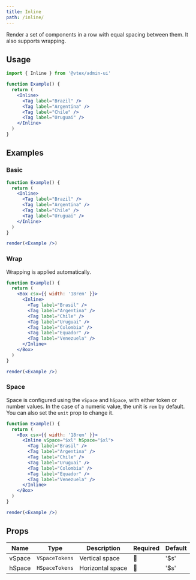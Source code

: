 ```yaml
---
title: Inline
path: /inline/
---
```


Render a set of components in a row with equal spacing between them. It also supports wrapping.

## Usage

```jsx
import { Inline } from '@vtex/admin-ui'

function Example() {
  return (
    <Inline>
      <Tag label="Brazil" />
      <Tag label="Argentina" />
      <Tag label="Chile" />
      <Tag label="Uruguai" />
    </Inline>
  )
}
```

## Examples

### Basic

```jsx noInline live
function Example() {
  return (
    <Inline>
      <Tag label="Brazil" />
      <Tag label="Argentina" />
      <Tag label="Chile" />
      <Tag label="Uruguai" />
    </Inline>
  )
}

render(<Example />)
```

### Wrap

Wrapping is applied automatically.

```jsx noInline live
function Example() {
  return (
    <Box csx={{ width: '18rem' }}>
      <Inline>
        <Tag label="Brasil" />
        <Tag label="Argentina" />
        <Tag label="Chile" />
        <Tag label="Uruguai" />
        <Tag label="Colombia" />
        <Tag label="Equador" />
        <Tag label="Venezuela" />
      </Inline>
    </Box>
  )
}

render(<Example />)
```

### Space

Space is configured using the `vSpace` and `hSpace`, with either token or number values. In the case of a numeric value, the unit is `rem` by default. You can also set the `unit` prop to change it.

```jsx noInline live
function Example() {
  return (
    <Box csx={{ width: '18rem' }}>
      <Inline vSpace="$xl" hSpace="$xl">
        <Tag label="Brasil" />
        <Tag label="Argentina" />
        <Tag label="Chile" />
        <Tag label="Uruguai" />
        <Tag label="Colombia" />
        <Tag label="Equador" />
        <Tag label="Venezuela" />
      </Inline>
    </Box>
  )
}

render(<Example />)
```

## Props

| Name   | Type           | Description      | Required | Default |
| ------ | -------------- | ---------------- | -------- | ------- |
| vSpace | `VSpaceTokens` | Vertical space   | 🚫       | '$s'    |
| hSpace | `HSpaceTokens` | Horizontal space | 🚫       | '$s'    |
